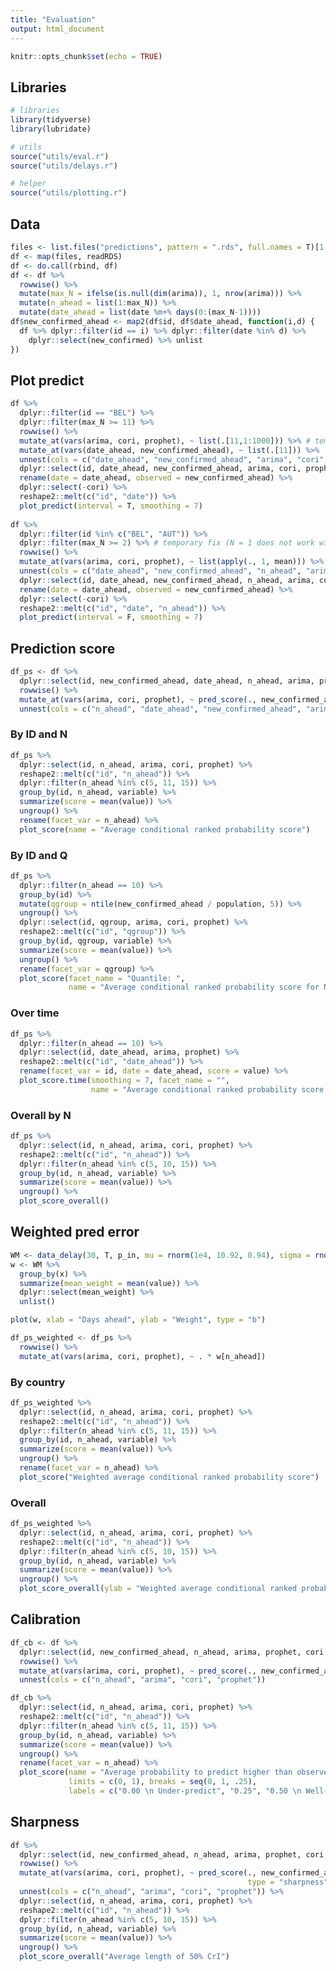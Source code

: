 ```yaml
---
title: "Evaluation"
output: html_document
---
```


```r
knitr::opts_chunk$set(echo = TRUE)
```

## Libraries

```r
# libraries
library(tidyverse)
library(lubridate)

# utils
source("utils/eval.r")
source("utils/delays.r")

# helper
source("utils/plotting.r")
```

## Data

```r
files <- list.files("predictions", pattern = ".rds", full.names = T)[1:3]
df <- map(files, readRDS)
df <- do.call(rbind, df)
df <- df %>%
  rowwise() %>%
  mutate(max_N = ifelse(is.null(dim(arima)), 1, nrow(arima))) %>%
  mutate(n_ahead = list(1:max_N)) %>%
  mutate(date_ahead = list(date %m+% days(0:(max_N-1)))) 
df$new_confirmed_ahead <- map2(df$id, df$date_ahead, function(i,d) {
  df %>% dplyr::filter(id == i) %>% dplyr::filter(date %in% d) %>%
    dplyr::select(new_confirmed) %>% unlist
})
```


## Plot predict

```r
df %>%
  dplyr::filter(id == "BEL") %>%
  dplyr::filter(max_N >= 11) %>%
  rowwise() %>%
  mutate_at(vars(arima, cori, prophet), ~ list(.[11,1:1000])) %>% # temporary fix
  mutate_at(vars(date_ahead, new_confirmed_ahead), ~ list(.[11])) %>% 
  unnest(cols = c("date_ahead", "new_confirmed_ahead", "arima", "cori", "prophet")) %>%
  dplyr::select(id, date_ahead, new_confirmed_ahead, arima, cori, prophet) %>%
  rename(date = date_ahead, observed = new_confirmed_ahead) %>%
  dplyr::select(-cori) %>%
  reshape2::melt(c("id", "date")) %>%
  plot_predict(interval = T, smoothing = 7)
  
df %>%
  dplyr::filter(id %in% c("BEL", "AUT")) %>%
  dplyr::filter(max_N >= 2) %>% # temporary fix (N = 1 does not work without t(as.matrix(x)))
  rowwise() %>%
  mutate_at(vars(arima, cori, prophet), ~ list(apply(., 1, mean))) %>% # temporary fix 
  unnest(cols = c("date_ahead", "new_confirmed_ahead", "n_ahead", "arima", "cori", "prophet")) %>%
  dplyr::select(id, date_ahead, new_confirmed_ahead, n_ahead, arima, cori, prophet) %>%
  rename(date = date_ahead, observed = new_confirmed_ahead) %>%
  dplyr::select(-cori) %>%
  reshape2::melt(c("id", "date", "n_ahead")) %>%
  plot_predict(interval = F, smoothing = 7)
```


## Prediction score

```r
df_ps <- df %>%
  dplyr::select(id, new_confirmed_ahead, date_ahead, n_ahead, arima, prophet, cori, population) %>%
  rowwise() %>%
  mutate_at(vars(arima, cori, prophet), ~ pred_score(., new_confirmed_ahead, population)) %>%
  unnest(cols = c("n_ahead", "date_ahead", "new_confirmed_ahead", "arima", "cori", "prophet"))
```


### By ID and N

```r
df_ps %>%
  dplyr::select(id, n_ahead, arima, cori, prophet) %>%
  reshape2::melt(c("id", "n_ahead")) %>%
  dplyr::filter(n_ahead %in% c(5, 11, 15)) %>%
  group_by(id, n_ahead, variable) %>%
  summarize(score = mean(value)) %>%
  ungroup() %>%
  rename(facet_var = n_ahead) %>%
  plot_score(name = "Average conditional ranked probability score")
```

### By ID and Q

```r
df_ps %>%
  dplyr::filter(n_ahead == 10) %>%
  group_by(id) %>%
  mutate(qgroup = ntile(new_confirmed_ahead / population, 5)) %>%
  ungroup() %>%
  dplyr::select(id, qgroup, arima, cori, prophet) %>%
  reshape2::melt(c("id", "qgroup")) %>%
  group_by(id, qgroup, variable) %>%
  summarize(score = mean(value)) %>%
  ungroup() %>% 
  rename(facet_var = qgroup) %>%
  plot_score(facet_name = "Quantile: ", 
             name = "Average conditional ranked probability score for N = 10")
```


### Over time

```r
df_ps %>%
  dplyr::filter(n_ahead == 10) %>%
  dplyr::select(id, date_ahead, arima, prophet) %>%
  reshape2::melt(c("id", "date_ahead")) %>%
  rename(facet_var = id, date = date_ahead, score = value) %>%
  plot_score.time(smoothing = 7, facet_name = "", 
                  name = "Average conditional ranked probability score for N = 10")
```


### Overall by N

```r
df_ps %>%
  dplyr::select(id, n_ahead, arima, cori, prophet) %>%
  reshape2::melt(c("id", "n_ahead")) %>%
  dplyr::filter(n_ahead %in% c(5, 10, 15)) %>%
  group_by(id, n_ahead, variable) %>%
  summarize(score = mean(value)) %>%
  ungroup() %>%
  plot_score_overall()
```


## Weighted pred error

```r
WM <- data_delay(30, T, p_in, mu = rnorm(1e4, 10.92, 0.94), sigma = rnorm(1e4, 5.41, 0.27))
w <- WM %>%
  group_by(x) %>%
  summarize(mean_weight = mean(value)) %>%
  dplyr::select(mean_weight) %>%
  unlist()

plot(w, xlab = "Days ahead", ylab = "Weight", type = "b")

df_ps_weighted <- df_ps %>%
  rowwise() %>%
  mutate_at(vars(arima, cori, prophet), ~ . * w[n_ahead]) 
```

### By country

```r
df_ps_weighted %>%
  dplyr::select(id, n_ahead, arima, cori, prophet) %>%
  reshape2::melt(c("id", "n_ahead")) %>%
  dplyr::filter(n_ahead %in% c(5, 11, 15)) %>%
  group_by(id, n_ahead, variable) %>%
  summarize(score = mean(value)) %>%
  ungroup() %>%
  rename(facet_var = n_ahead) %>%
  plot_score("Weighted average conditional ranked probability score")
```

### Overall

```r
df_ps_weighted %>%
  dplyr::select(id, n_ahead, arima, cori, prophet) %>%
  reshape2::melt(c("id", "n_ahead")) %>%
  dplyr::filter(n_ahead %in% c(5, 10, 15)) %>%
  group_by(id, n_ahead, variable) %>%
  summarize(score = mean(value)) %>%
  ungroup() %>%
  plot_score_overall(ylab = "Weighted average conditional ranked probability score")
```


## Calibration

```r
df_cb <- df %>%
  dplyr::select(id, new_confirmed_ahead, n_ahead, arima, prophet, cori, population) %>%
  rowwise() %>%
  mutate_at(vars(arima, cori, prophet), ~ pred_score(., new_confirmed_ahead, type = "calibration")) %>%
  unnest(cols = c("n_ahead", "arima", "cori", "prophet"))

df_cb %>%
  dplyr::select(id, n_ahead, arima, cori, prophet) %>%
  reshape2::melt(c("id", "n_ahead")) %>%
  dplyr::filter(n_ahead %in% c(5, 11, 15)) %>%
  group_by(id, n_ahead, variable) %>%
  summarize(score = mean(value)) %>%
  ungroup() %>%
  rename(facet_var = n_ahead) %>%
  plot_score(name = "Average probability to predict higher than observed value (%)",
             limits = c(0, 1), breaks = seq(0, 1, .25),
             labels = c("0.00 \n Under-predict", "0.25", "0.50 \n Well-calibrated", "0.75", "1.00 \n Over-predict"))
```


## Sharpness

```r
df %>%
  dplyr::select(id, new_confirmed_ahead, n_ahead, arima, prophet, cori, population) %>%
  rowwise() %>%
  mutate_at(vars(arima, cori, prophet), ~ pred_score(., new_confirmed_ahead, population, 
                                                     type = "sharpness", q = 0.25)) %>%
  unnest(cols = c("n_ahead", "arima", "cori", "prophet")) %>%
  dplyr::select(id, n_ahead, arima, cori, prophet) %>%
  reshape2::melt(c("id", "n_ahead")) %>%
  dplyr::filter(n_ahead %in% c(5, 10, 15)) %>%
  group_by(id, n_ahead, variable) %>%
  summarize(score = mean(value)) %>%
  ungroup() %>%
  plot_score_overall("Average length of 50% CrI")
```